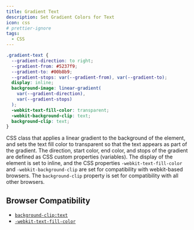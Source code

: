 ```yaml
---
title: Gradient Text
description: Set Gradient Colors for Text
icon: css
# prettier-ignore
tags: 
  - CSS
---
```


```css {7-13} /display: inline/
.gradient-text {
  --gradient-direction: to right;
  --gradient-from: #5237f9;
  --gradient-to: #00b8b9;
  --gradient-stops: var(--gradient-from), var(--gradient-to);
  display: inline;
  background-image: linear-gradient(
    var(--gradient-direction),
    var(--gradient-stops)
  );
  -webkit-text-fill-color: transparent;
  -webkit-background-clip: text;
  background-clip: text;
}
```

CSS class that applies a linear gradient to the background of the element, and sets the text fill color to transparent so that the text appears as part of the gradient. The direction, start color, end color, and stops of the gradient are defined as CSS custom properties (variables). The display of the element is set to inline, and the CSS properties `-webkit-text-fill-color` and `-webkit-background-clip` are set for compatibility with webkit-based browsers. The `background-clip` property is set for compatibility with all other browsers.

## Browser Compatibility

- [`background-clip:text`](https://caniuse.com/?search=Background-clip%3A%20text)
- [`-webkit-text-fill-color`](https://caniuse.com/?search=CSS%20property%3A%20-webkit-text-fill-color)
